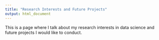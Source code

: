 ```yaml
---
title: "Research Interests and Future Projects"
output: html_document
---
```


This is a page where I talk about my research interests in data science and future projects I would like to conduct.